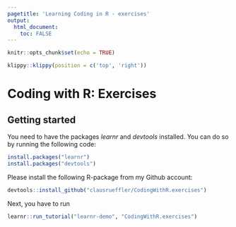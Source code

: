 ```yaml
---
pagetitle: 'Learning Coding in R - exercises'
output: 
  html_document:
    toc: FALSE
---
```


```r
knitr::opts_chunk$set(echo = TRUE)
```

```r
klippy::klippy(position = c('top', 'right'))
```

# Coding with R: Exercises {.tabset}

## Getting started

You need to have the packages *learnr* and *devtools* installed. You can do so by running the following code:
```r
install.packages("learnr")
install.packages("devtools")
```

Please install the following R-package from my Github account:

```r
devtools::install_github("clausrueffler/CodingWithR.exercises")
```

Next, you have to run
```r
learnr::run_tutorial("learnr-demo", "CodingWithR.exercises")
```

